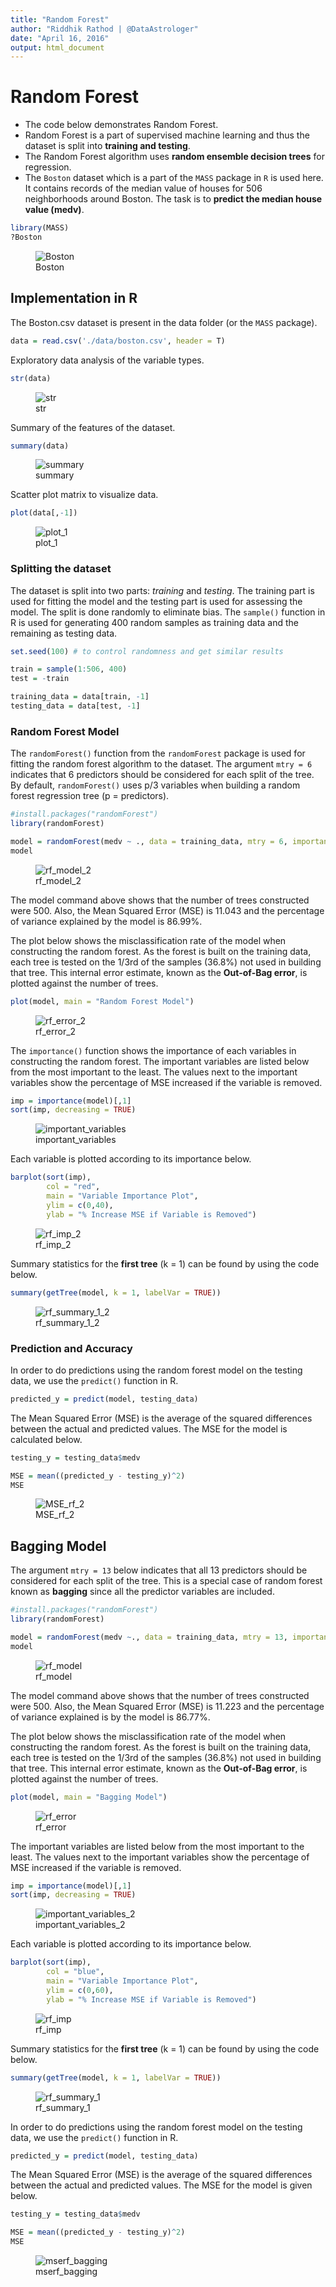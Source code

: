 ```yaml
---
title: "Random Forest"
author: "Riddhik Rathod | @DataAstrologer"
date: "April 16, 2016"
output: html_document
---
```


# Random Forest

* The code below demonstrates Random Forest.
* Random Forest is a part of supervised machine learning and thus the dataset is split into **training and testing**.
* The Random Forest algorithm uses **random ensemble decision trees** for regression.
* The ```Boston``` dataset which is a part of the ```MASS``` package in ```R``` is used here. It contains records of the median value of houses for 506 neighborhoods around Boston. The task is to **predict the median house value (medv)**. 
```r
library(MASS)
?Boston
```
![Boston](./data/images/Boston.png)


## Implementation in R

The Boston.csv dataset is present in the data folder (or the ```MASS``` package).
```r
data = read.csv('./data/boston.csv', header = T)
```

Exploratory data analysis of the variable types.
```r
str(data)
```
![str](./data/images/str.png)

Summary of the features of the dataset.
```r
summary(data)
```
![summary](./data/images/summary.png)

Scatter plot matrix to visualize data.
```r
plot(data[,-1])
```
![plot_1](./data/images/plot_1.png)

### Splitting the dataset

The dataset is split into two parts: *training* and *testing*. The training part is used for fitting the model and the testing part is used for assessing the model. The split is done randomly to eliminate bias. The ```sample()``` function in R is used for generating 400 random samples as training data and the remaining as testing data. 
```r
set.seed(100) # to control randomness and get similar results

train = sample(1:506, 400)
test = -train

training_data = data[train, -1]
testing_data = data[test, -1]
```

### Random Forest Model

The ```randomForest()``` function from the ```randomForest``` package is used for fitting the random forest algorithm to the dataset. The argument ```mtry = 6``` indicates that 6 predictors should be considered for each split of the tree. By default, ```randomForest()``` uses p/3 variables when building a random forest regression tree (p = predictors).
```r
#install.packages("randomForest")
library(randomForest)

model = randomForest(medv ~ ., data = training_data, mtry = 6, importance = TRUE)
model
```
![rf_model_2](./data/images/rf_model_2.png)

The model command above shows that the number of trees constructed were 500. Also, the Mean Squared Error (MSE) is 11.043 and the percentage of variance explained by the model is 86.99%. 

The plot below shows the misclassification rate of the model when constructing the random forest. As the forest is built on the training data, each tree is tested on the 1/3rd of the samples (36.8%) not used in building that tree. This internal error estimate, known as the **Out-of-Bag error**, is plotted against the number of trees. 
```r
plot(model, main = "Random Forest Model")
```
![rf_error_2](./data/images/rf_error_2.png)

The ```importance()``` function shows the importance of each variables in constructing the random forest. The important variables are listed below from the most important to the least. The values next to the important variables show the percentage of MSE increased if the variable is removed.
```r
imp = importance(model)[,1]
sort(imp, decreasing = TRUE)
```
![important_variables](./data/images/imp_model_2.png)

Each variable is plotted according to its importance below.
```r
barplot(sort(imp), 
        col = "red", 
        main = "Variable Importance Plot", 
        ylim = c(0,40),
        ylab = "% Increase MSE if Variable is Removed")
```
![rf_imp_2](./data/images/rf_imp_2.png)

Summary statistics for the **first tree** (k = 1) can be found by using the code below.
```r
summary(getTree(model, k = 1, labelVar = TRUE))
```
![rf_summary_1_2](./data/images/rf_summary_1_2.png)

### Prediction and Accuracy

In order to do predictions using the random forest model on the testing data, we use the ```predict()``` function in R.
```r
predicted_y = predict(model, testing_data)
```

The Mean Squared Error (MSE) is the average of the squared differences between the actual and predicted values. The MSE for the model is calculated below.
```r
testing_y = testing_data$medv

MSE = mean((predicted_y - testing_y)^2)
MSE
```
![MSE_rf_2](./data/images/mse_rf_2.png)

## Bagging Model

The argument ```mtry = 13``` below indicates that all 13 predictors should be considered for each split of the tree. This is a special case of random forest known as **bagging** since all the predictor variables are included. 
```r
#install.packages("randomForest")
library(randomForest)

model = randomForest(medv ~., data = training_data, mtry = 13, importance = TRUE)
model
```
![rf_model](./data/images/rf_model.png)

The model command above shows that the number of trees constructed were 500. Also, the Mean Squared Error (MSE) is 11.223 and the percentage of variance explained is by the model is 86.77%. 

The plot below shows the misclassification rate of the model when constructing the random forest. As the forest is built on the training data, each tree is tested on the 1/3rd of the samples (36.8%) not used in building that tree. This internal error estimate, known as the **Out-of-Bag error**, is plotted against the number of trees. 
```r
plot(model, main = "Bagging Model")
```
![rf_error](./data/images/rf_error.png)

The important variables are listed below from the most important to the least. The values next to the important variables show the percentage of MSE increased if the variable is removed.
```r
imp = importance(model)[,1]
sort(imp, decreasing = TRUE)
```
![important_variables_2](./data/images/imp_model.png)

Each variable is plotted according to its importance below.
```r
barplot(sort(imp), 
        col = "blue", 
        main = "Variable Importance Plot", 
        ylim = c(0,60),
        ylab = "% Increase MSE if Variable is Removed")
```
![rf_imp](./data/images/rf_imp.png)

Summary statistics for the **first tree** (k = 1) can be found by using the code below.
```r
summary(getTree(model, k = 1, labelVar = TRUE))
```
![rf_summary_1](./data/images/rf_summary_1.png)

In order to do predictions using the random forest model on the testing data, we use the ```predict()``` function in R.
```r
predicted_y = predict(model, testing_data)
```

The Mean Squared Error (MSE) is the average of the squared differences between the actual and predicted values. The MSE for the model is given below.
```r
testing_y = testing_data$medv

MSE = mean((predicted_y - testing_y)^2)
MSE
```
![mserf_bagging](./data/images/mserf_bagging.png)